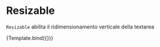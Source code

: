 

<Meta title="Components/Textarea/Props/Resizable" component={VvTextarea} />

# Resizable

`Resizable` abilita il ridimensionamento verticale della textarea

<Canvas>
	<Story
		name="Resizable"
		args={{
			name: 'textarea-resizable',
			resizable: true
		}}>
		{Template.bind({})}
	</Story>
</Canvas>
